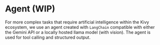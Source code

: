 # Agent (WIP)

For more complex tasks that require artificial intelligence within the Kivy ecosystem, we use an agent created with `LangChain` compatible with either the Gemini API or a locally hosted llama model (with vision). The agent is used for tool calling and structured output.
